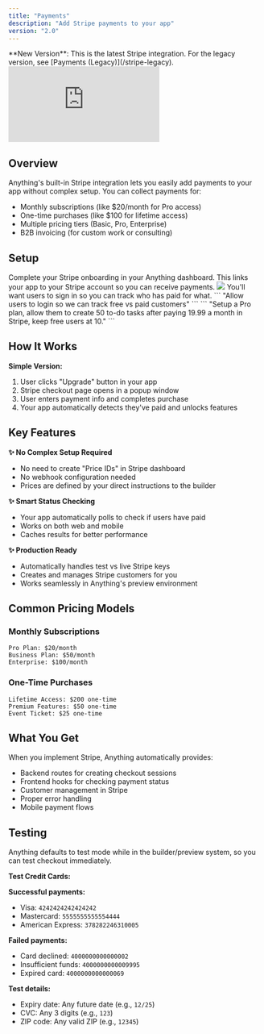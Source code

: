 ```yaml
---
title: "Payments"
description: "Add Stripe payments to your app"
version: "2.0"
---
```


<Note>
  **New Version**: This is the latest Stripe integration. For the legacy version, see [Payments (Legacy)](/stripe-legacy).
</Note>

<div style={{position: "relative", paddingBottom: "56.25%", height: 0}}><iframe src="https://www.loom.com/embed/a01b02ec159d46a58a90c18d4a445e4f?sid=f5ddcd44-a03c-4524-bee4-493ee3bcc506" frameBorder="0" webkitallowfullscreen="true" mozallowfullscreen="true" allowFullScreen style={{position: "absolute", top: 0, left: 0, width: "100%", height: "100%"}}></iframe></div>

## Overview

Anything's built-in Stripe integration lets you easily add payments to your app without complex setup. You can collect payments for:

- Monthly subscriptions (like $20/month for Pro access)
- One-time purchases (like $100 for lifetime access)
- Multiple pricing tiers (Basic, Pro, Enterprise)
- B2B invoicing (for custom work or consulting)

## Setup

<Steps>
  <Step title="Connect Stripe Account">
    Complete your Stripe onboarding in your Anything dashboard. This links your app to your Stripe account so you can receive payments.
    <Frame>
      <img src="/images/stripe Accept Payments.png" />
    </Frame>
  </Step>
  
  <Step title="Enable Authentication">
    You'll want users to sign in so you can track who has paid for what.
    ```
    "Allow users to login so we can track free vs paid customers"
    ```
  </Step>
    <Step title="Update the builder with your desired pricing model or pricing system">
    ```
    "Setup a Pro plan, allow them to create 50 to-do tasks after paying 19.99 a month in Stripe, keep free users at 10."
    ```
  </Step>
</Steps>

## How It Works

**Simple Version:**
1. User clicks "Upgrade" button in your app
2. Stripe checkout page opens in a popup window
3. User enters payment info and completes purchase
4. Your app automatically detects they've paid and unlocks features

## Key Features

**✨ No Complex Setup Required**
- No need to create "Price IDs" in Stripe dashboard
- No webhook configuration needed
- Prices are defined by your direct instructions to the builder

**✨ Smart Status Checking**
- Your app automatically polls to check if users have paid
- Works on both web and mobile
- Caches results for better performance

**✨ Production Ready**
- Automatically handles test vs live Stripe keys
- Creates and manages Stripe customers for you
- Works seamlessly in Anything's preview environment

## Common Pricing Models

### Monthly Subscriptions

```
Pro Plan: $20/month
Business Plan: $50/month  
Enterprise: $100/month
```

### One-Time Purchases

```
Lifetime Access: $200 one-time
Premium Features: $50 one-time
Event Ticket: $25 one-time
```


## What You Get

When you implement Stripe, Anything automatically provides:

- Backend routes for creating checkout sessions
- Frontend hooks for checking payment status
- Customer management in Stripe
- Proper error handling
- Mobile payment flows

## Testing

Anything defaults to test mode while in the builder/preview system, so you can test checkout immediately.

**Test Credit Cards:**

**Successful payments:**
- Visa: `4242424242424242`
- Mastercard: `5555555555554444`
- American Express: `378282246310005`

**Failed payments:**
- Card declined: `4000000000000002`
- Insufficient funds: `4000000000009995`
- Expired card: `4000000000000069`

**Test details:**
- Expiry date: Any future date (e.g., `12/25`)
- CVC: Any 3 digits (e.g., `123`)
- ZIP code: Any valid ZIP (e.g., `12345`)



